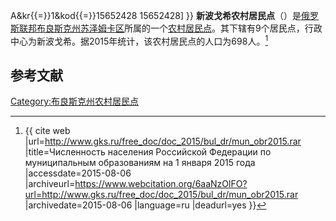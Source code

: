 {{Infobox Settlement
| official_name = 新波戈希农村居民点
| native_name = Новопогощенское сельское поселение
| settlement_type = [[农村居民点|农村居民点]]
| subdivision_type = [[国家|国家]]
| subdivision_type1 = [[州_(俄罗斯)|州]]
| subdivision_type2 = [[区_(苏联)|区]]
| subdivision_name = {{RUS}}
| subdivision_name1 = [[布良斯克州|布良斯克州]]
| subdivision_name2 = [[苏泽姆卡区|苏泽姆卡区]]
| seat_type = 行政中心
| seat = 新波戈希
| population_as_of=2015
| population_footnotes = <ref name=stat />
| population_total = 698
| coordinates_display = inline,title
| latd =  | latm =  | lats =  | latNS = N
| longd =  | longm =  | longs =  | longEW = E
| timezone = [[莫斯科时间|MSK]]
| utc_offset = +3
| blank_name = [[俄罗斯市政土地区划代码|OKTMO编码]]
| blank_info = [http://classif.spb.ru/classificators/view/tma.php?st{{=}}A&kr{{=}}1&kod{{=}}15652428 15652428]
}}
'''新波戈希农村居民点'''（{{lang-ru|Новопогощенское сельское поселение}}）是[[俄罗斯联邦|俄罗斯联邦]][[布良斯克州|布良斯克州]][[苏泽姆卡区|苏泽姆卡区]]所属的一个[[农村居民点|农村居民点]]。其下辖有9个居民点，行政中心为新波戈希。据2015年统计，该农村居民点的人口为698人。<ref name=stat>{{ cite web |url=http://www.gks.ru/free_doc/doc_2015/bul_dr/mun_obr2015.rar |title=Численность населения Российской Федерации по муниципальным образованиям на 1 января 2015 года |accessdate=2015-08-06 |archiveurl=https://www.webcitation.org/6aaNzOlFO?url=http://www.gks.ru/free_doc/doc_2015/bul_dr/mun_obr2015.rar |archivedate=2015-08-06 |language=ru |deadurl=yes }}</ref>

== 参考文献 ==
{{reflist}}

{{Russia-stub}}

[[Category:布良斯克州农村居民点|Category:布良斯克州农村居民点]]